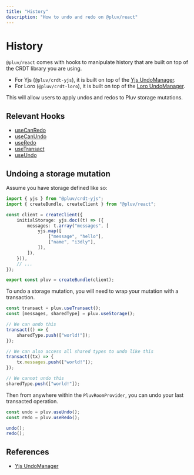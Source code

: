 ```yaml
---
title: "History"
description: "How to undo and redo on @pluv/react"
---
```


# History

`@pluv/react` comes with hooks to manipulate history that are built on top of the CRDT library you are using.

* For Yjs (`@pluv/crdt-yjs`), it is built on top of the [Yjs UndoManager](https://docs.yjs.dev/api/undo-manager).
* For Loro (`@pluv/crdt-loro`), it is built on top of the [Loro UndoManager](https://loro.dev/docs/advanced/undo).

This will allow users to apply undos and redos to Pluv storage mutations.

## Relevant Hooks

* [useCanRedo](/docs/react/api-reference#useCanRedo)
* [useCanUndo](/docs/react/api-reference#useCanUndo)
* [useRedo](/docs/react/api-reference#useRedo)
* [useTransact](/docs/react/api-reference#useTransact)
* [useUndo](/docs/react/api-reference#useUndo)

## Undoing a storage mutation

Assume you have storage defined like so:

```ts
import { yjs } from "@pluv/crdt-yjs";
import { createBundle, createClient } from "@pluv/react";

const client = createClient({
    initialStorage: yjs.doc((t) => ({
        messages: t.array("messages", [
            yjs.map([
                ["message", "hello"],
                ["name", "i3dly"],
            ]),
        ]),
    })),
    // ...
});

export const pluv = createBundle(client);
```

To undo a storage mutation, you will need to wrap your mutation with a transaction.

```ts
const transact = pluv.useTransact();
const [messages, sharedType] = pluv.useStorage();

// We can undo this
transact(() => {
    sharedType.push(["world!"]);
});

// We can also access all shared types to undo like this
transact((tx) => {
    tx.messages.push(["world!"]);
});

// We cannot undo this
sharedType.push(["world!"]);
```

Then from anywhere within the `PluvRoomProvider`, you can undo your last transacted operation.

```ts
const undo = pluv.useUndo();
const redo = pluv.useRedo();

undo();
redo();
```

## References

* [Yjs UndoManager](https://docs.yjs.dev/api/undo-manager)
